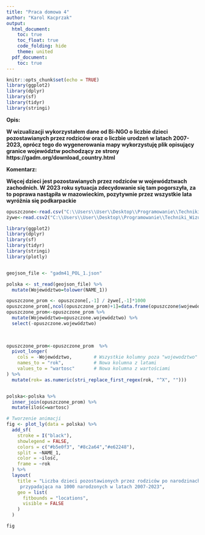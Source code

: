 ---
title: "Praca domowa 4"
author: "Karol Kacprzak"
output:
  html_document:
    toc: true
    toc_float: true
    code_folding: hide
    theme: united
  pdf_document:
    toc: true
---

```{r setup, include=FALSE}
knitr::opts_chunk$set(echo = TRUE)
library(ggplot2)
library(dplyr)
library(sf)
library(tidyr)
library(stringi)


```
**Opis:**

**W wizualizacji wykorzystałem dane od Bi-NGO o liczbie dzieci pozostawianych przez rodziców oraz o liczbie urodzeń w latach 2007-2023, oprócz tego do wygenerowania mapy wykorzystuję plik opisujący granice województw pochodzący ze strony https://gadm.org/download_country.html**

**Komentarz: **

**Więcej dzieci jest pozostawianych przez rodziców w województwach zachodnich. W 2023 roku sytuacja zdecydowanie się tam pogorszyła, za to poprawa nastąpiła w mazowieckim, pozytywnie przez wszystkie lata wyróżnia się podkarpackie**

```{r my, message=FALSE, results='hide'}
opuszczone<-read.csv("C:\\Users\\User\\Desktop\\Programowanie\\Techniki_Wizualizacji_Danych\\hw4\\KacprzakKarol\\porzucone_noworodki.csv",sep=";")
żywe<-read.csv2("C:\\Users\\User\\Desktop\\Programowanie\\Techniki_Wizualizacji_Danych\\hw4\\KacprzakKarol\\Urodzenia żywe w Polsce 2007-2023.csv")

library(ggplot2)
library(dplyr)
library(sf)
library(tidyr)
library(stringi)
library(plotly)


geojson_file <- "gadm41_POL_1.json"

polska <- st_read(geojson_file) %>% 
  mutate(Województwo=tolower(NAME_1))

opuszczone_prom <- opuszczone[,-1] / żywe[,-1]*1000
opuszczone_prom[,ncol(opuszczone_prom)+1]=data.frame(opuszczone$województwo)
opuszczone_prom<-opuszczone_prom %>%
  mutate(Województwo=opuszczone.województwo) %>% 
  select(-opuszczone.województwo)

   
  
opuszczone_prom<-opuszczone_prom  %>% 
  pivot_longer(
    cols = -Województwo,        # Wszystkie kolumny poza "wojewodztwo"
    names_to = "rok",           # Nowa kolumna z latami
    values_to = "wartosc"       # Nowa kolumna z wartościami
) %>% 
  mutate(rok= as.numeric(stri_replace_first_regex(rok, "^X", "")))


polska<-polska %>% 
  inner_join(opuszczone_prom) %>% 
  mutate(ilość=wartosc)

```
```{r animation, message=FALSE}

# Tworzenie animacji
fig <- plot_ly(data = polska) %>%
  add_sf(
    stroke = I("black"),
    showlegend = FALSE,
    colors = c("#b5e0f3", "#8c2a64","#e62248"),
    split = ~NAME_1,         
    color = ~ilość,       
    frame = ~rok           
  ) %>% 
  layout(
    title = "Liczba dzieci pozostawionych przez rodziców po narodzinach
     przypadająca na 1000 narodzonych w latach 2007-2023",
    geo = list(
      fitbounds = "locations",
      visible = FALSE
    )
  ) 

fig
```


